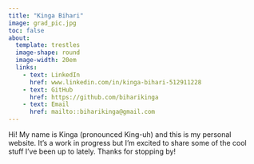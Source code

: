 ```yaml
---
title: "Kinga Bihari"
image: grad_pic.jpg
toc: false
about: 
  template: trestles
  image-shape: round
  image-width: 20em
  links:
    - text: LinkedIn
      href: www.linkedin.com/in/kinga-bihari-512911228
    - text: GitHub
      href: https://github.com/biharikinga
    - text: Email
      href: mailto::biharikinga@gmail.com
---
```

Hi! My name is Kinga (pronounced King-uh) and this is my personal website. It's a work in progress but I'm excited to share some of the cool stuff I've been up to lately. Thanks for stopping by!  